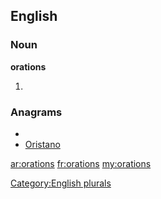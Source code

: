 ==English==

===Noun===
'''orations'''

# {{plural of|[[oration]]}}

===Anagrams===
* {{alphagram|ainoorst}}
* [[Oristano#English|Oristano]]

[[Category:English plurals]]

[[ar:orations]]
[[fr:orations]]
[[my:orations]]
